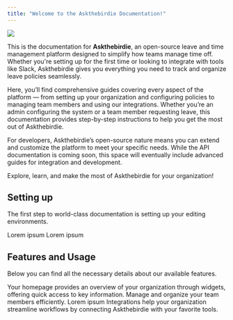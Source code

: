 ```yaml
---
title: "Welcome to the Askthebirdie Documentation!"
---
```


![](/askthebirdie-docs.png)

This is the documentation for **Askthebirdie**, an open-source leave and time management platform designed to simplify how teams manage time off. Whether you're setting up for the first time or looking to integrate with tools like Slack, Askthebirdie gives you everything you need to track and organize leave policies seamlessly.

Here, you’ll find comprehensive guides covering every aspect of the platform — from setting up your organization and configuring policies to managing team members and using our integrations. Whether you’re an admin configuring the system or a team member requesting leave, this documentation provides step-by-step instructions to help you get the most out of Askthebirdie.

For developers, Askthebirdie’s open-source nature means you can extend and customize the platform to meet your specific needs. While the API documentation is coming soon, this space will eventually include advanced guides for integration and development.

Explore, learn, and make the most of Askthebirdie for your organization!

## Setting up

The first step to world-class documentation is setting up your editing environments.

<CardGroup cols={2}>
  <Card title="Installation" icon="pen-to-square" href="https://mintlify.com/docs/quickstart">
    Lorem ipsum
  </Card>

  <Card title="Getting Started" icon="image" href="https://mintlify.com/docs/development">
    Lorem ipsum
  </Card>
</CardGroup>

## Features and Usage

Below you can find all the necessary details about our available features.&#x20;

<CardGroup cols={2}>
  <Card title="Home" icon="house" href="/features/homepage">
    Your homepage provides an overview of your organization through widgets, offering quick access to key information.
  </Card>

  <Card title="User Management" icon="user" href="/features/user-management">
    Manage and organize your team members efficiently.
  </Card>

  <Card title="Leave Management" icon="screwdriver-wrench" href="/features/leave-management">
    Lorem ipsum
  </Card>

  <Card title="Integrations" icon="stars" href="/features/integrations">
    Integrations help your organization streamline workflows by connecting Askthebirdie with your favorite tools.
  </Card>
</CardGroup>